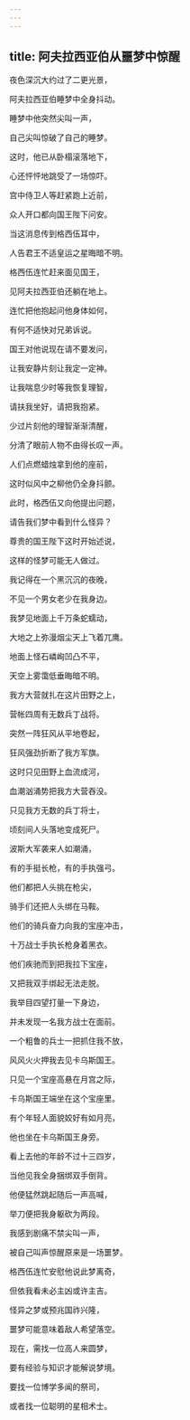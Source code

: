 ```yaml
---
---
---
```

title: 阿夫拉西亚伯从噩梦中惊醒
---




夜色深沉大约过了二更光景，

阿夫拉西亚伯睡梦中全身抖动。

睡梦中他突然尖叫一声，

自己尖叫惊破了自己的睡梦。

这时，他已从卧榻滚落地下，

心还怦怦地跳受了一场惊吓。

宫中侍卫人等赶紧跑上近前，

众人开口都向国王陛下问安。

当这消息传到格西伍耳中，

人告君王不适皇运之星晦暗不明。

格西伍连忙赶来面见国王，

见阿夫拉西亚伯还躺在地上。

连忙把他抱起问他身体如何，

有何不适快对兄弟诉说。

国王对他说现在请不要发问，

让我安静片刻让我定一定神。

让我喘息少时等我恢复理智，

请扶我坐好，请把我抱紧。

少过片刻他的理智渐渐清醒，

分清了眼前人物不由得长叹一声。

人们点燃蜡烛拿到他的座前，

这时似风中之柳他仍全身抖颤。

此时，格西伍又向他提出问题，

请告我们梦中看到什么怪异？

尊贵的国王陛下这时开始述说，

这样的怪梦可能无人做过。

我记得在一个黑沉沉的夜晚，

不见一个男女老少在我身边。

我梦见地面上千万条蛇蠕动，

大地之上弥漫烟尘天上飞着兀鹰。

地面上怪石嶙峋凹凸不平，

天空上雾霭低垂晦暗不明。

我方大营就扎在这片田野之上，

营帐四周有无数兵丁战将。

突然一阵狂风从平地卷起，

狂风强劲折断了我方军旗。

这时只见田野上血流成河，

血潮汹涌势把我方大营吞没。

只见我方无数的兵丁将士，

顷刻间人头落地变成死尸。

波斯大军袭来人如潮涌，

有的手挺长枪，有的手执强弓。

他们都把人头挑在枪尖，

骑手们还把人头绑在马鞍。

他们的骑兵奋力向我的宝座冲击，

十万战士手执长枪身着黑衣。

他们疾驰而到把我拉下宝座，

又把我双手绑起无法走脱。

我举目四望打量一下身边，

并未发现一名我方战士在面前。

一个粗鲁的兵士一把抓住我不放，

风风火火押我去见卡乌斯国王。

只见一个宝座高悬在月宫之际，

卡乌斯国王端坐在这个宝座里。

有个年轻人面貌姣好有如月亮，

他也坐在卡乌斯国王身旁。

看上去他的年龄不过十三四岁，

当他见我全身捆绑双手倒背。

他便猛然跳起随后一声高喊，

举刀便把我身躯砍为两段。

我感到剧痛不禁尖叫一声，

被自己叫声惊醒原来是一场噩梦。

格西伍连忙安慰他说此梦离奇，

但依我看未必主凶或许主吉。

怪异之梦或预兆国祚兴隆，

噩梦可能意味着敌人希望落空。

现在，需找一位高人来圆梦，

要有经验与知识才能解说梦境。

要找一位博学多闻的祭司，

或者找一位聪明的星相术士。